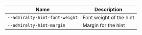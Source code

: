 
| Name | Description |
| --- | --- |
| `--admiralty-hint-font-weight` | Font weight of the hint |
| `--admiralty-hint-margin` | Margin for the hint |

